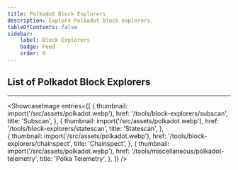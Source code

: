 ```yaml
---
title: Polkadot Block Explorers
description: Explore Polkadot block explorers.
tableOfContents: false
sidebar: 
    label: Block Explorers
    badge: Feed
    order: 0
---
```




## List of Polkadot Block Explorers
----------------
<ShowcaseImage
  entries={[
        {
      thumbnail: import('/src/assets/polkadot.webp'),
      href: '/tools/block-explorers/subscan',
      title: 'Subscan',
    },
                     {
      thumbnail: import('/src/assets/polkadot.webp'),
      href: '/tools/block-explorers/statescan',
      title: 'Statescan',
      },  
    {
      thumbnail: import('/src/assets/polkadot.webp'),
      href: '/tools/block-explorers/chainspect',
      title: 'Chainspect',
      },
              {
      thumbnail: import('/src/assets/polkadot.webp'),
      href: '/tools/miscellaneous/polkadot-telemetry',
      title: 'Polka Telemetry',
    },
  ]}
/>